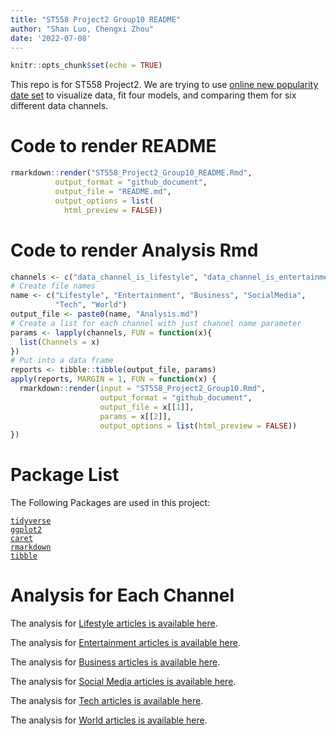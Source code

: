 ```yaml
---
title: "ST558 Project2 Group10 README"
author: "Shan Luo, Chengxi Zhou"
date: '2022-07-08'
---
```


```r
knitr::opts_chunk$set(echo = TRUE)
```

This repo is for ST558 Project2. We are trying to use [online new popularity date set](https://archive.ics.uci.edu/ml/datasets/Online+News+Popularity) to visualize data, fit four models, and comparing them for six different data channels. 

# Code to render README  

```r
rmarkdown::render("ST558_Project2_Group10_README.Rmd", 
          output_format = "github_document",
          output_file = "README.md",
          output_options = list(
            html_preview = FALSE))
```

# Code to render Analysis Rmd  

```r
channels <- c("data_channel_is_lifestyle", "data_channel_is_entertainment", "data_channel_is_bus", "data_channel_is_socmed", "data_channel_is_tech", "data_channel_is_world")
# Create file names
name <- c("Lifestyle", "Entertainment", "Business", "SocialMedia",
          "Tech", "World")
output_file <- paste0(name, "Analysis.md")
# Create a list for each channel with just channel name parameter
params <- lapply(channels, FUN = function(x){
  list(Channels = x)
})
# Put into a data frame
reports <- tibble::tibble(output_file, params)
apply(reports, MARGIN = 1, FUN = function(x) {
  rmarkdown::render(input = "ST558_Project2_Group10.Rmd", 
                    output_format = "github_document", 
                    output_file = x[[1]], 
                    params = x[[2]], 
                    output_options = list(html_preview = FALSE)) 
})
```

# Package List  

The Following Packages are used in this project:  

[`tidyverse`](https://www.tidyverse.org)  
[`ggplot2`](https://ggplot2.tidyverse.org)  
[`caret`](https://topepo.github.io/caret/)  
[`rmarkdown`](https://cran.r-project.org/web/packages/rmarkdown/index.html)  
[`tibble`](https://cran.r-project.org/web/packages/tibble/index.html)  

# Analysis for Each Channel  

The analysis for [Lifestyle articles is available here](LifestyleAnalysis.md).  

The analysis for [Entertainment articles is available here](EntertainmentAnalysis.md).  

The analysis for [Business articles is available here](BusinessAnalysis.md).  

The analysis for [Social Media articles is available here](SocialMediaAnalysis.md).  

The analysis for [Tech articles is available here](TechAnalysis.md).  

The analysis for [World articles is available here](WorldAnalysis.md).  



